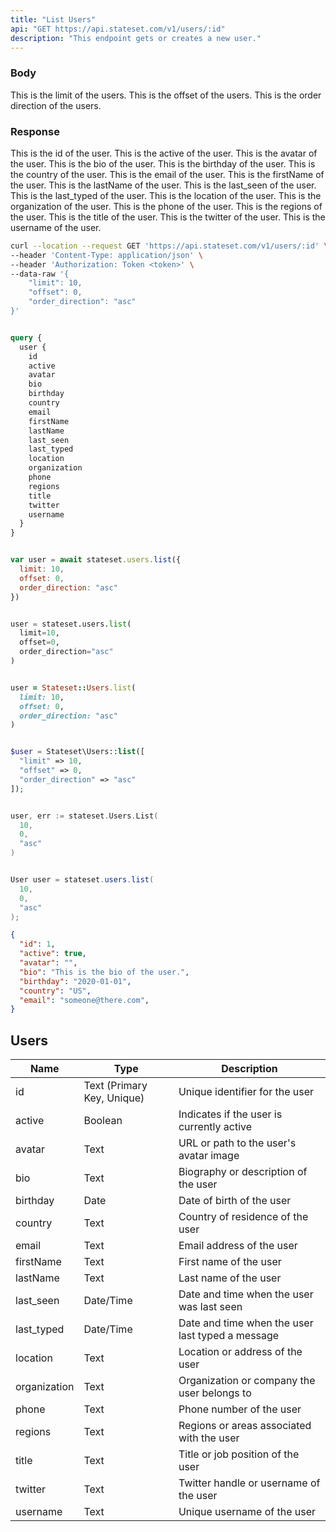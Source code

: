 ```yaml
---
title: "List Users"
api: "GET https://api.stateset.com/v1/users/:id"
description: "This endpoint gets or creates a new user."
---
```


### Body

<ParamField body="limit" required="true" type="string">
  This is the limit of the users.
</ParamField>

<ParamField body="offset" required="true" type="string">
  This is the offset of the users.
</ParamField>

<ParamField body="order_direction" required="true" type="string">
  This is the order direction of the users.
</ParamField>

### Response

<ResponseField name="id" type="number">
  This is the id of the user.
</ResponseField>

<ResponseField name="active" type="boolean">
  This is the active of the user.
</ResponseField>

<ResponseField name="avatar" type="string">
  This is the avatar of the user.
</ResponseField>

<ResponseField name="bio" type="string">
  This is the bio of the user.
</ResponseField>

<ResponseField name="birthday" type="string">
  This is the birthday of the user.
</ResponseField>

<ResponseField name="country" type="string">
  This is the country of the user.
</ResponseField>

<ResponseField name="email" type="string">
  This is the email of the user.
</ResponseField>

<ResponseField name="firstName" type="string">
  This is the firstName of the user.
</ResponseField>

<ResponseField name="lastName" type="string">
  This is the lastName of the user.
</ResponseField>

<ResponseField name="last_seen" type="string">
  This is the last_seen of the user.
</ResponseField>

<ResponseField name="last_typed" type="string">
  This is the last_typed of the user.
</ResponseField>

<ResponseField name="location" type="string">
  This is the location of the user.
</ResponseField>

<ResponseField name="organization" type="string">
  This is the organization of the user.
</ResponseField>

<ResponseField name="phone" type="string">
  This is the phone of the user.
</ResponseField>

<ResponseField name="regions" type="string">
  This is the regions of the user.
</ResponseField>

<ResponseField name="title" type="string">
  This is the title of the user.
</ResponseField>

<ResponseField name="twitter" type="string">
  This is the twitter of the user.
</ResponseField>

<ResponseField name="username" type="string">
  This is the username of the user.
</ResponseField>



<RequestExample>

```bash cURL
curl --location --request GET 'https://api.stateset.com/v1/users/:id' \
--header 'Content-Type: application/json' \
--header 'Authorization: Token <token>' \
--data-raw '{
    "limit": 10,
    "offset": 0,
    "order_direction": "asc"
}'
```

```graphQL GraphQL

query {
  user {
    id
    active
    avatar
    bio
    birthday
    country
    email
    firstName
    lastName
    last_seen
    last_typed
    location
    organization
    phone
    regions
    title
    twitter
    username
  }
}
```

```javascript Node.js

var user = await stateset.users.list({
  limit: 10,
  offset: 0,
  order_direction: "asc"
})

```

```python Python

user = stateset.users.list(
  limit=10,
  offset=0,
  order_direction="asc"
)

```

```ruby Ruby

user = Stateset::Users.list(
  limit: 10,
  offset: 0,
  order_direction: "asc"
)

```

```php PHP

$user = Stateset\Users::list([
  "limit" => 10,
  "offset" => 0,
  "order_direction" => "asc"
]);

```

```go Go

user, err := stateset.Users.List(
  10,
  0,
  "asc"
)

```

```java Java

User user = stateset.users.list(
  10,
  0,
  "asc"
);

```


</RequestExample>

<ResponseExample>

```json Response
{
  "id": 1,
  "active": true,
  "avatar": "",
  "bio": "This is the bio of the user.",
  "birthday": "2020-01-01",
  "country": "US",
  "email": "someone@there.com",
}
```

</ResponseExample>



## Users

| Name         | Type                       | Description                                      |
| ------------ | -------------------------- | ------------------------------------------------ |
| id           | Text (Primary Key, Unique) | Unique identifier for the user                   |
| active       | Boolean                    | Indicates if the user is currently active        |
| avatar       | Text                       | URL or path to the user's avatar image           |
| bio          | Text                       | Biography or description of the user             |
| birthday     | Date                       | Date of birth of the user                        |
| country      | Text                       | Country of residence of the user                 |
| email        | Text                       | Email address of the user                        |
| firstName    | Text                       | First name of the user                           |
| lastName     | Text                       | Last name of the user                            |
| last\_seen   | Date/Time                  | Date and time when the user was last seen        |
| last\_typed  | Date/Time                  | Date and time when the user last typed a message |
| location     | Text                       | Location or address of the user                  |
| organization | Text                       | Organization or company the user belongs to      |
| phone        | Text                       | Phone number of the user                         |
| regions      | Text                       | Regions or areas associated with the user        |
| title        | Text                       | Title or job position of the user                |
| twitter      | Text                       | Twitter handle or username of the user           |
| username     | Text                       | Unique username of the user                      |